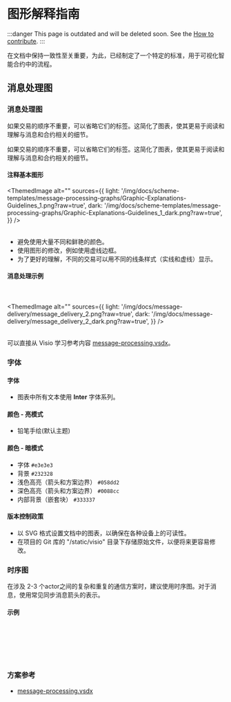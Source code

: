 

# 图形解释指南

:::danger
This page is outdated and will be deleted soon.
See the [How to contribute](/v3/contribute/).
:::

在文档中保持一致性至关重要，为此，已经制定了一个特定的标准，用于可视化智能合约中的流程。

## 消息处理图

### 消息处理图

如果交易的顺序不重要，可以省略它们的标签。这简化了图表，使其更易于阅读和理解与消息和合约相关的细节。

如果交易的顺序不重要，可以省略它们的标签。这简化了图表，使其更易于阅读和理解与消息和合约相关的细节。

#### 注释基本图形

<ThemedImage
  alt=""
  sources={{
    light: '/img/docs/scheme-templates/message-processing-graphs/Graphic-Explanations-Guidelines_1.png?raw=true',
    dark: '/img/docs/scheme-templates/message-processing-graphs/Graphic-Explanations-Guidelines_1_dark.png?raw=true',
  }}
/>
<br></br>

- 避免使用大量不同和鲜艳的颜色。
- 使用图形的修改，例如使用虚线边框。
- 为了更好的理解，不同的交易可以用不同的线条样式（实线和虚线）显示。

#### 消息处理示例

<br></br>
<ThemedImage
  alt=""
  sources={{
    light: '/img/docs/message-delivery/message_delivery_2.png?raw=true',
    dark: '/img/docs/message-delivery/message_delivery_2_dark.png?raw=true',
  }}
/>
<br></br>

可以直接从 Visio 学习参考内容 [message-processing.vsdx](/static/schemes-visio/message-processing.vsdx)。

### 字体

#### 字体

- 图表中所有文本使用 **Inter** 字体系列。

#### 颜色 - 亮模式

- 铅笔手绘(默认主题)

#### 颜色 - 暗模式

- 字体 `#e3e3e3`
- 背景 `#232328`
- 浅色高亮（箭头和方案边界） `#058dd2`
- 深色高亮（箭头和方案边界） `#0088cc`
- 内部背景（嵌套块） `#333337`

#### 版本控制政策

- 以 SVG 格式设置文档中的图表，以确保在各种设备上的可读性。
- 在项目的 Git 库的 "/static/visio" 目录下存储原始文件，以便将来更容易修改。

### 时序图

在涉及 2-3 个actor之间的复杂和重复的通信方案时，建议使用时序图。对于消息，使用常见同步消息箭头的表示。

#### 示例

<br></br>
<div class="text--center">
<ThemedImage
  alt=""
  sources={{
    light: '/img/docs/message-delivery/message_delivery_7.png?raw=true',
    dark: '/img/docs/message-delivery/message_delivery_7_dark.png?raw=true',
  }}
/>
</div>
<br></br>

### 方案参考

- [message-processing.vsdx](/schemes-visio/message_processing.vsdx)

<Feedback />
